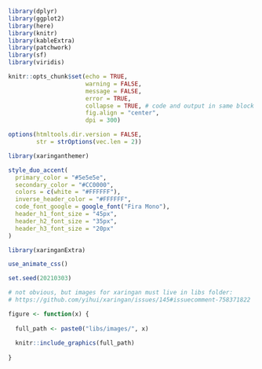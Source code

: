
```r

library(dplyr)
library(ggplot2)
library(here)
library(knitr)
library(kableExtra)
library(patchwork)
library(sf)
library(viridis)

```

```r

knitr::opts_chunk$set(echo = TRUE,
                      warning = FALSE,
                      message = FALSE,
                      error = TRUE,
                      collapse = TRUE, # code and output in same block
                      fig.align = "center",
                      dpi = 300)

options(htmltools.dir.version = FALSE,
        str = strOptions(vec.len = 2))

```

```r

library(xaringanthemer)

style_duo_accent(
  primary_color = "#5e5e5e",
  secondary_color = "#CC0000",
  colors = c(white = "#FFFFFF"),
  inverse_header_color = "#FFFFFF",
  code_font_google = google_font("Fira Mono"),
  header_h1_font_size = "45px",
  header_h2_font_size = "35px",
  header_h3_font_size = "20px"
)

```

```r

library(xaringanExtra)

use_animate_css()

```

```r

set.seed(20210303)

# not obvious, but images for xaringan must live in libs folder:
# https://github.com/yihui/xaringan/issues/145#issuecomment-758371822

figure <- function(x) {
  
  full_path <- paste0("libs/images/", x)
  
  knitr::include_graphics(full_path)
  
}

```

